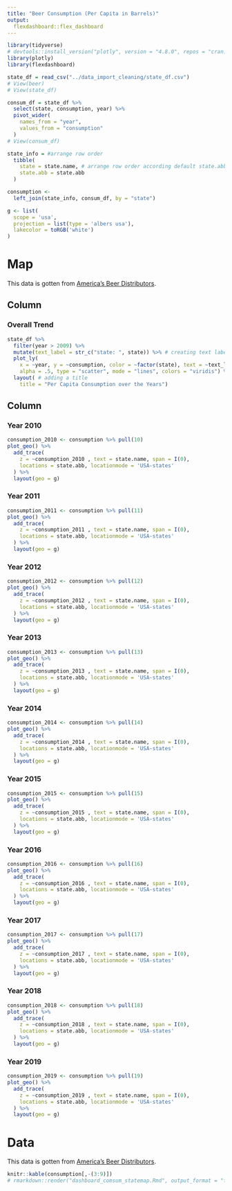 ```yaml
---
title: "Beer Consumption (Per Capita in Barrels)"
output: 
  flexdashboard::flex_dashboard
---
```


```r
library(tidyverse)
# devtools::install_version("plotly", version = "4.8.0", repos = "cran.us.r-project.org")  #install lower version for proper layout
library(plotly)
library(flexdashboard)
```

```r
state_df = read_csv("../data_import_cleaning/state_df.csv")
# View(beer)
# View(state_df)

consum_df = state_df %>%
  select(state, consumption, year) %>%
  pivot_wider(
    names_from = "year",
    values_from = "consumption"
  )
# View(consum_df)

state_info = #arrange row order
  tibble(
    state = state.name, # arrange row order according default state.abb
    state.abb = state.abb
  )

consumption <- 
  left_join(state_info, consum_df, by = "state")

g <- list(
  scope = 'usa',
  projection = list(type = 'albers usa'),
  lakecolor = toRGB('white')
)
```

Map
=====================================  
This data is gotten from [America's Beer Distributors](https://www.nbwa.org/resources/state-data). 


Column
-------------------------------------
    
### Overall Trend
    
```r
state_df %>%
  filter(year > 2009) %>%
  mutate(text_label = str_c("state: ", state)) %>% # creating text label 
  plot_ly( 
    x = ~year, y = ~consumption, color = ~factor(state), text = ~text_label,
    alpha = .5, type = "scatter", mode = "lines", colors = "viridis") %>%
  layout( # adding a title 
    title = "Per Capita Consumption over the Years")
```

Column {.tabset .tabset-fade}
-------------------------------------
### Year 2010
```r
consumption_2010 <- consumption %>% pull(10)
plot_geo() %>%
  add_trace(
    z = ~consumption_2010 , text = state.name, span = I(0),
    locations = state.abb, locationmode = 'USA-states'
  ) %>%
  layout(geo = g)
```

### Year 2011
```r
consumption_2011 <- consumption %>% pull(11)
plot_geo() %>%
  add_trace(
    z = ~consumption_2011 , text = state.name, span = I(0),
    locations = state.abb, locationmode = 'USA-states'
  ) %>%
  layout(geo = g)
```

### Year 2012
```r
consumption_2012 <- consumption %>% pull(12)
plot_geo() %>%
  add_trace(
    z = ~consumption_2012 , text = state.name, span = I(0),
    locations = state.abb, locationmode = 'USA-states'
  ) %>%
  layout(geo = g)
```

### Year 2013
```r
consumption_2013 <- consumption %>% pull(13)
plot_geo() %>%
  add_trace(
    z = ~consumption_2013 , text = state.name, span = I(0),
    locations = state.abb, locationmode = 'USA-states'
  ) %>%
  layout(geo = g)
```

### Year 2014
```r
consumption_2014 <- consumption %>% pull(14)
plot_geo() %>%
  add_trace(
    z = ~consumption_2014 , text = state.name, span = I(0),
    locations = state.abb, locationmode = 'USA-states'
  ) %>%
  layout(geo = g)
```

### Year 2015
```r
consumption_2015 <- consumption %>% pull(15)
plot_geo() %>%
  add_trace(
    z = ~consumption_2015 , text = state.name, span = I(0),
    locations = state.abb, locationmode = 'USA-states'
  ) %>%
  layout(geo = g)
```

### Year 2016
```r
consumption_2016 <- consumption %>% pull(16)
plot_geo() %>%
  add_trace(
    z = ~consumption_2016 , text = state.name, span = I(0),
    locations = state.abb, locationmode = 'USA-states'
  ) %>%
  layout(geo = g)
```

### Year 2017
```r
consumption_2017 <- consumption %>% pull(17)
plot_geo() %>%
  add_trace(
    z = ~consumption_2017 , text = state.name, span = I(0),
    locations = state.abb, locationmode = 'USA-states'
  ) %>%
  layout(geo = g)
```

### Year 2018
```r
consumption_2018 <- consumption %>% pull(18)
plot_geo() %>%
  add_trace(
    z = ~consumption_2018 , text = state.name, span = I(0),
    locations = state.abb, locationmode = 'USA-states'
  ) %>%
  layout(geo = g)
```

### Year 2019
```r
consumption_2019 <- consumption %>% pull(19)
plot_geo() %>%
  add_trace(
    z = ~consumption_2019 , text = state.name, span = I(0),
    locations = state.abb, locationmode = 'USA-states'
  ) %>%
  layout(geo = g)
```

Data
=====================================  
This data is gotten from [America's Beer Distributors](https://www.nbwa.org/resources/state-data). 

```r
knitr::kable(consumption[,-(3:9)])
# rmarkdown::render("dashboard_comsum_statemap.Rmd", output_format = "flexdashboard::flex_dashboard") #knit for web
```